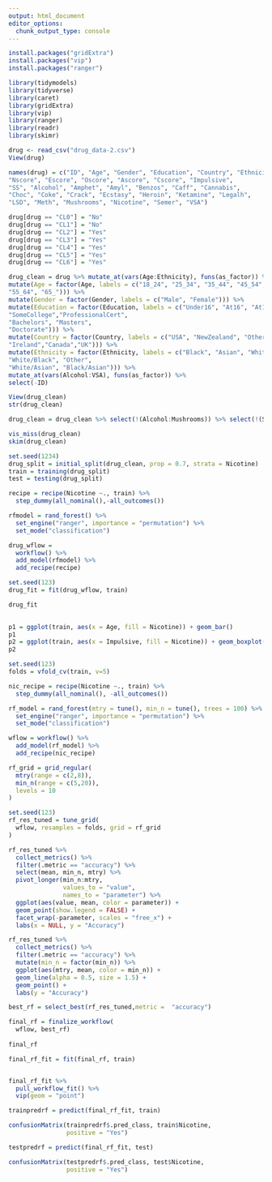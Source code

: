 ---
output: html_document
editor_options: 
  chunk_output_type: console
---
```{r Setup}
install.packages("gridExtra")
install.packages("vip")
install.packages("ranger")

```

```{r}
library(tidymodels)
library(tidyverse)
library(caret)
library(gridExtra)
library(vip)
library(ranger)
library(readr)
library(skimr)
```

```{r}
drug <- read_csv("drug_data-2.csv")
View(drug)

names(drug) = c("ID", "Age", "Gender", "Education", "Country", "Ethnicity",
"Nscore", "Escore", "Oscore", "Ascore", "Cscore", "Impulsive",
"SS", "Alcohol", "Amphet", "Amyl", "Benzos", "Caff", "Cannabis",
"Choc", "Coke", "Crack", "Ecstasy", "Heroin", "Ketamine", "Legalh",
"LSD", "Meth", "Mushrooms", "Nicotine", "Semer", "VSA")

drug[drug == "CL0"] = "No"
drug[drug == "CL1"] = "No"
drug[drug == "CL2"] = "Yes"
drug[drug == "CL3"] = "Yes"
drug[drug == "CL4"] = "Yes"
drug[drug == "CL5"] = "Yes"
drug[drug == "CL6"] = "Yes"
```

```{r}
drug_clean = drug %>% mutate_at(vars(Age:Ethnicity), funs(as_factor)) %>%
mutate(Age = factor(Age, labels = c("18_24", "25_34", "35_44", "45_54",
"55_64", "65_"))) %>%
mutate(Gender = factor(Gender, labels = c("Male", "Female"))) %>%
mutate(Education = factor(Education, labels = c("Under16", "At16", "At17", "At18",
"SomeCollege","ProfessionalCert",
"Bachelors", "Masters",
"Doctorate"))) %>%
mutate(Country = factor(Country, labels = c("USA", "NewZealand", "Other", "Australia",
"Ireland","Canada","UK"))) %>%
mutate(Ethnicity = factor(Ethnicity, labels = c("Black", "Asian", "White",
"White/Black", "Other",
"White/Asian", "Black/Asian"))) %>%
mutate_at(vars(Alcohol:VSA), funs(as_factor)) %>%
select(-ID)

View(drug_clean)
str(drug_clean)
```

```{r}
drug_clean = drug_clean %>% select(!(Alcohol:Mushrooms)) %>% select(!(Semer:VSA))
```

```{r}
vis_miss(drug_clean)
skim(drug_clean)
```

```{r}
set.seed(1234)
drug_split = initial_split(drug_clean, prop = 0.7, strata = Nicotine)
train = training(drug_split)
test = testing(drug_split)
```

```{r}
recipe = recipe(Nicotine ~., train) %>%
  step_dummy(all_nominal(),-all_outcomes())

rfmodel = rand_forest() %>%
  set_engine("ranger", importance = "permutation") %>%
  set_mode("classification")

drug_wflow = 
  workflow() %>%
  add_model(rfmodel) %>%
  add_recipe(recipe)

set.seed(123)
drug_fit = fit(drug_wflow, train)

drug_fit
               
```

```{r}
p1 = ggplot(train, aes(x = Age, fill = Nicotine)) + geom_bar()
p1
p2 = ggplot(train, aes(x = Impulsive, fill = Nicotine)) + geom_boxplot()
p2
```

```{r}
set.seed(123)
folds = vfold_cv(train, v=5)
```

```{r}
nic_recipe = recipe(Nicotine ~., train) %>%
  step_dummy(all_nominal(), -all_outcomes())

rf_model = rand_forest(mtry = tune(), min_n = tune(), trees = 100) %>%
  set_engine("ranger", importance = "permutation") %>%
  set_mode("classification")

wflow = workflow() %>%
  add_model(rf_model) %>%
  add_recipe(nic_recipe)

rf_grid = grid_regular(
  mtry(range = c(2,8)),
  min_n(range = c(5,20)),
  levels = 10
)

set.seed(123)
rf_res_tuned = tune_grid(
  wflow, resamples = folds, grid = rf_grid
)


```

```{r}
rf_res_tuned %>%
  collect_metrics() %>%
  filter(.metric == "accuracy") %>%
  select(mean, min_n, mtry) %>%
  pivot_longer(min_n:mtry,
               values_to = "value",
               names_to = "parameter") %>%
  ggplot(aes(value, mean, color = parameter)) +
  geom_point(show.legend = FALSE) +
  facet_wrap(-parameter, scales = "free_x") +
  labs(x = NULL, y = "Accuracy")
```

```{r}
rf_res_tuned %>%
  collect_metrics() %>%
  filter(.metric == "accuracy") %>%
  mutate(min_n = factor(min_n)) %>%
  ggplot(aes(mtry, mean, color = min_n)) +
  geom_line(alpha = 0.5, size = 1.5) +
  geom_point() +
  labs(y = "Accuracy")
```

```{r}
best_rf = select_best(rf_res_tuned,metric =  "accuracy")

final_rf = finalize_workflow(
  wflow, best_rf)
  
final_rf  

```

```{r Importance plot}
final_rf_fit = fit(final_rf, train)


final_rf_fit %>% 
  pull_workflow_fit() %>%
  vip(geom = "point")
```

```{r Prediction}
trainpredrf = predict(final_rf_fit, train)

confusionMatrix(trainpredrf$.pred_class, train$Nicotine,
                positive = "Yes")
```

```{r}
testpredrf = predict(final_rf_fit, test)

confusionMatrix(testpredrf$.pred_class, test$Nicotine,
                positive = "Yes")
```

